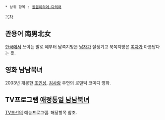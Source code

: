  * 상위 항목 : [[동음이의어·다의어]]

[[목차]]
== 관용어 南男北女 ==
[[한국]]에서 쓰이는 말로 예부터 남쪽지방은 [[남자]]가 잘생기고 북쪽지방은 [[여자]]가 아름답다는 뜻.

== 영화 남남북녀 ==
2003년 개봉한 [[조인성]], [[김사랑]] 주연의 로맨틱 코미디 영화.

== TV프로그램 [[애정통일 남남북녀]] ==
[[TV조선]]의 예능프로그램. 해당항목 참조.
